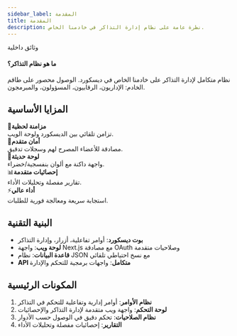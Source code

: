```yaml
---
sidebar_label: المقدمة
title: المقدمة
description: نظرة عامة على نظام إدارة التذاكر في خادمنا الخاص.
---
```

<div class="badge purple">وثائق داخلية</div>
<div class="card">
  <h4>ما هو نظام التذاكر؟</h4>
  <p class="muted">
    نظام متكامل لإدارة التذاكر على خادمنا الخاص في ديسكورد. الوصول محصور على طاقم الخادم:
    الإداريون، الرقابيون، المسؤولون، والمبرمجون.
  </p>
</div>

## المزايا الأساسية
<div class="card"><span class="icon">🔄</span><strong>مزامنة لحظية</strong><div class="muted">تزامن تلقائي بين الديسكورد ولوحة الويب.</div></div>
<div class="card"><span class="icon">🔐</span><strong>أمان متقدم</strong><div class="muted">مصادقة للأعضاء المصرح لهم وسجلات تدقيق.</div></div>
<div class="card"><span class="icon">🧰</span><strong>لوحة حديثة</strong><div class="muted">واجهة داكنة مع ألوان بنفسجية/خضراء.</div></div>
<div class="card"><span class="icon">📊</span><strong>إحصائيات متقدمة</strong><div class="muted">تقارير مفصلة وتحليلات الأداء.</div></div>
<div class="card"><span class="icon">⚡</span><strong>أداء عالي</strong><div class="muted">استجابة سريعة ومعالجة فورية للطلبات.</div></div>

## البنية التقنية
- **بوت ديسكورد**: أوامر تفاعلية، أزرار، وإدارة التذاكر
- **لوحة ويب**: واجهة Next.js مع مصادقة OAuth وصلاحيات متقدمة
- **قاعدة البيانات**: نظام JSON مع نسخ احتياطي تلقائي
- **API متكامل**: واجهات برمجية للتحكم والإدارة

## المكونات الرئيسية
1. **نظام الأوامر**: أوامر إدارية وتفاعلية للتحكم في التذاكر
2. **لوحة التحكم**: واجهة ويب متقدمة لإدارة التذاكر والإحصائيات
3. **نظام الصلاحيات**: تحكم دقيق في الوصول حسب الأدوار
4. **التقارير**: إحصائيات مفصلة وتحليلات الأداء
